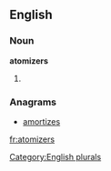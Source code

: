 ==English==

===Noun===
'''atomizers'''

# {{plural of|[[atomizer]]}}

===Anagrams===
* [[amortizes]]

[[Category:English plurals]]

[[fr:atomizers]]